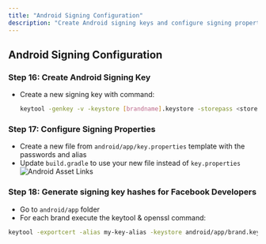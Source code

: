 ```yaml
---
title: "Android Signing Configuration"
description: "Create Android signing keys and configure signing properties"
---
```


## Android Signing Configuration

### Step 16: Create Android Signing Key

- Create a new signing key with command:
  ```bash
  keytool -genkey -v -keystore [brandname].keystore -storepass <storePassword> -alias <alias> -keypass <keyPassword> -keyalg RSA -keysize 2048 -validity 10000
  ```

### Step 17: Configure Signing Properties

- Create a new file from `android/app/key.properties` template with the passwords and alias
- Update `build.gradle` to use your new file instead of `key.properties`
  ![Android Asset Links](/images/build-gradle-key-props.png)

### Step 18: Generate signing key hashes for Facebook Developers

- Go to `android/app` folder
- For each brand execute the keytool & openssl command:

```bash
keytool -exportcert -alias my-key-alias -keystore android/app/brand.keystore -storepass STORE_PASSWORD -keypass KEY_PASSWORD | openssl sha1 -binary | openssl base64
```
